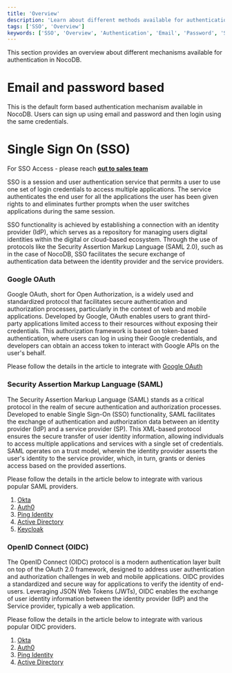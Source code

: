 ```yaml
---
title: 'Overview'
description: 'Learn about different methods available for authentication with NocoDB.'
tags: ['SSO', 'Overview']
keywords: ['SSO', 'Overview', 'Authentication', 'Email', 'Password', 'SAML', 'OIDC']
---
```


This section provides an overview about different mechanisms available for authentication in NocoDB.

# Email and password based
This is the default form based authentication mechanism available in NocoDB. Users can sign up using email and password and then login using the same credentials.

# Single Sign On (SSO)
<Callout type="info">For SSO Access - please reach [**out to sales team**](https://cal.com/nocodb)</Callout>

SSO is a session and user authentication service that permits a user to use one set of login credentials to access multiple applications. The service authenticates the end user for all the applications the user has been given rights to and eliminates further prompts when the user switches applications during the same session. 

SSO functionality is achieved by establishing a connection with an identity provider (IdP), which serves as a repository for managing users digital identities within the digital or cloud-based ecosystem. Through the use of protocols like the Security Assertion Markup Language (SAML 2.0), such as in the case of NocoDB, SSO facilitates the secure exchange of authentication data between the identity provider and the service providers.

### Google OAuth

Google OAuth, short for Open Authorization, is a widely used and standardized protocol that facilitates secure authentication and authorization processes, particularly in the context of web and mobile applications. Developed by Google, OAuth enables users to grant third-party applications limited access to their resources without exposing their credentials. This authorization framework is based on token-based authentication, where users can log in using their Google credentials, and developers can obtain an access token to interact with Google APIs on the user's behalf.

Please follow the details in the article to integrate with [Google OAuth](google-oauth)

### Security Assertion Markup Language (SAML) 
The Security Assertion Markup Language (SAML) stands as a critical protocol in the realm of secure authentication and authorization processes. Developed to enable Single Sign-On (SSO) functionality, SAML facilitates the exchange of authentication and authorization data between an identity provider (IdP) and a service provider (SP). This XML-based protocol ensures the secure transfer of user identity information, allowing individuals to access multiple applications and services with a single set of credentials. SAML operates on a trust model, wherein the identity provider asserts the user's identity to the service provider, which, in turn, grants or denies access based on the provided assertions. 

[//]: # (This robust framework is widely employed in various industries and platforms, contributing to the seamless and secure integration of disparate systems and applications in the digital landscape. SAML adoption is particularly evident in cloud-based services, enterprise applications, and other environments where a unified and secure authentication process is paramount.)

Please follow the details in the article below to integrate with various popular SAML providers.
1. [Okta](/account-settings/authentication/saml-sso/okta)
2. [Auth0](/account-settings/authentication/saml-sso/auth0)
3. [Ping Identity](/account-settings/authentication/saml-sso/ping-identity)
4. [Active Directory](/account-settings/authentication/saml-sso/azure-ad)
5. [Keycloak](/account-settings/authentication/saml-sso/keycloak)

### OpenID Connect (OIDC)
The OpenID Connect (OIDC) protocol is a modern authentication layer built on top of the OAuth 2.0 framework, designed to address user authentication and authorization challenges in web and mobile applications. OIDC provides a standardized and secure way for applications to verify the identity of end-users. Leveraging JSON Web Tokens (JWTs), OIDC enables the exchange of user identity information between the identity provider (IdP) and the Service provider, typically a web application. 

[//]: # (One of the key advantages of OIDC is its ability to enable Single Sign-On &#40;SSO&#41; capabilities, allowing users to authenticate once and access multiple applications seamlessly. OIDC also provides a standardized set of claims, such as user profile information, making it easier for developers to integrate identity management into their applications. Widely adopted in various industries, OIDC plays a crucial role in enhancing the security and user experience of authentication processes across diverse digital platforms.)

Please follow the details in the article below to integrate with various popular OIDC providers.
1. [Okta](/account-settings/authentication/oidc-sso/okta)
2. [Auth0](/account-settings/authentication/oidc-sso/auth0)
3. [Ping Identity](/account-settings/authentication/oidc-sso/ping-identity)
4. [Active Directory](/account-settings/authentication/oidc-sso/azure-ad)


